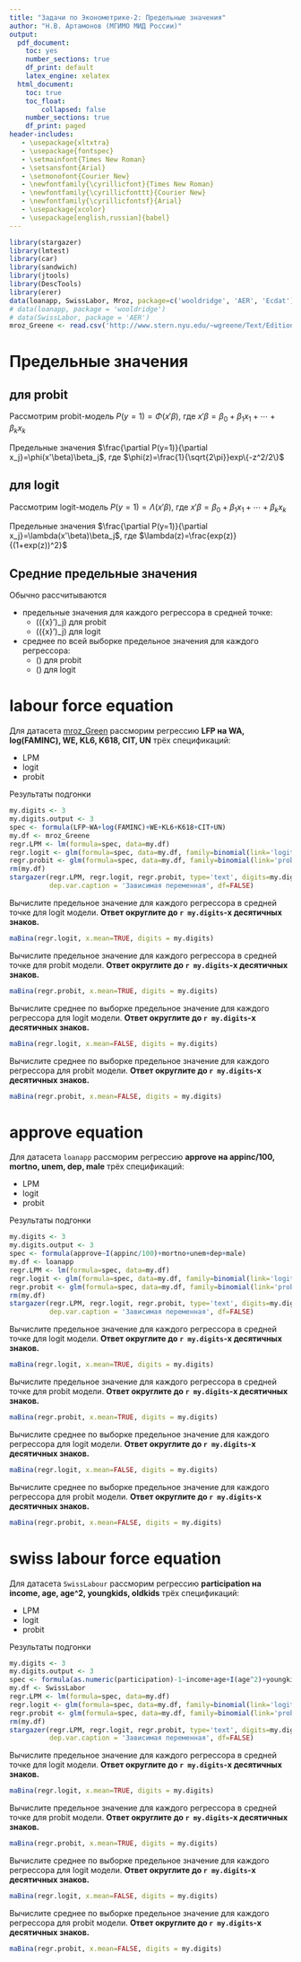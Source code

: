 ```yaml
---
title: "Задачи по Эконометрике-2: Предельные значения"
author: "Н.В. Артамонов (МГИМО МИД России)"
output:
  pdf_document:
    toc: yes
    number_sections: true
    df_print: default
    latex_engine: xelatex
  html_document:
    toc: true
    toc_float: 
        collapsed: false
    number_sections: true
    df_print: paged
header-includes:
   - \usepackage{xltxtra}
   - \usepackage{fontspec}
   - \setmainfont{Times New Roman}
   - \setsansfont{Arial}
   - \setmonofont{Courier New}
   - \newfontfamily{\cyrillicfont}{Times New Roman}
   - \newfontfamily{\cyrillicfonttt}{Courier New} 
   - \newfontfamily{\cyrillicfontsf}{Arial}
   - \usepackage{xcolor}
   - \usepackage[english,russian]{babel}
---
```


```r
library(stargazer)
library(lmtest)
library(car)
library(sandwich)
library(jtools)
library(DescTools)
library(erer)
data(loanapp, SwissLabor, Mroz, package=c('wooldridge', 'AER', 'Ecdat'))
# data(loanapp, package = 'wooldridge')
# data(SwissLabor, package = 'AER')
mroz_Greene <- read.csv('http://www.stern.nyu.edu/~wgreene/Text/Edition7/TableF5-1.csv')
```

# Предельные значения 

## для probit

Рассмотрим probit-модель $P(y=1)=\Phi(x'\beta)$, где
$x'\beta=\beta_0+\beta_1x_1+\cdots+\beta_kx_k$

Предельные значения $\frac{\partial P(y=1)}{\partial x_j}=\phi(x'\beta)\beta_j$,
где $\phi(z)=\frac{1}{\sqrt{2\pi}}exp\{-z^2/2\}$

## для logit

Рассмотрим logit-модель $P(y=1)=\Lambda(x'\beta)$, где
$x'\beta=\beta_0+\beta_1x_1+\cdots+\beta_kx_k$

Предельные значения $\frac{\partial P(y=1)}{\partial x_j}=\lambda(x'\beta)\beta_j$,
где $\lambda(z)=\frac{exp(z)}{(1+exp(z))^2}$

## Средние предельные значения

Обычно рассчитываются 

- предельные значения для каждого регрессора в средней точке: 
  * \(\phi(\bar{x}'\beta)\beta_j\) для probit 
  * \(\lambda(\bar{x}'\beta)\beta_j\) для logit
- среднее по всей выборке предельное значения для каждого регрессора: 
  * \(\overline{\phi(x'\beta)\beta_j}\)  для probit 
  * \(\overline{\lambda(x'\beta)\beta_j}\) для logit

# labour force equation

Для датасета [mroz_Green](http://www.stern.nyu.edu/~wgreene/Text/Edition7/TableF5-1.csv)
рассморим регрессию **LFP на WA, log(FAMINC), WE, KL6, K618, CIT, UN**
трёх спецификаций:

- LPM
- logit
- probit

Результаты подгонки

```r
my.digits <- 3
my.digits.output <- 3
spec <- formula(LFP~WA+log(FAMINC)+WE+KL6+K618+CIT+UN)
my.df <- mroz_Greene
regr.LPM <- lm(formula=spec, data=my.df)
regr.logit <- glm(formula=spec, data=my.df, family=binomial(link='logit'), x=TRUE)
regr.probit <- glm(formula=spec, data=my.df, family=binomial(link='probit'), x=TRUE)
rm(my.df)
stargazer(regr.LPM, regr.logit, regr.probit, type='text', digits=my.digits.output, digit.separator = '', 
          dep.var.caption = 'Зависимая переменная', df=FALSE)
```

Вычислите предельное значение для каждого регрессора в средней точке для logit модели. 
**Ответ округлите до `r my.digits`-х десятичных знаков.**

```r
maBina(regr.logit, x.mean=TRUE, digits = my.digits)
```

Вычислите предельное значение для каждого регрессора в средней точке для probit модели. 
**Ответ округлите до `r my.digits`-х десятичных знаков.**

```r
maBina(regr.probit, x.mean=TRUE, digits = my.digits)
```

Вычислите среднее по выборке предельное значение для каждого регрессора для logit модели. 
**Ответ округлите до `r my.digits`-х десятичных знаков.**

```r
maBina(regr.logit, x.mean=FALSE, digits = my.digits)
```

Вычислите среднее по выборке предельное значение для каждого регрессора для probit модели. 
**Ответ округлите до `r my.digits`-х десятичных знаков.**

```r
maBina(regr.probit, x.mean=FALSE, digits = my.digits)
```
       
# approve equation

Для датасета `loanapp`
рассморим регрессию **approve на appinc/100, mortno, unem, dep, male**
трёх спецификаций:

- LPM
- logit
- probit

Результаты подгонки

```r
my.digits <- 3
my.digits.output <- 3
spec <- formula(approve~I(appinc/100)+mortno+unem+dep+male)
my.df <- loanapp
regr.LPM <- lm(formula=spec, data=my.df)
regr.logit <- glm(formula=spec, data=my.df, family=binomial(link='logit'), x=TRUE)
regr.probit <- glm(formula=spec, data=my.df, family=binomial(link='probit'), x=TRUE)
rm(my.df)
stargazer(regr.LPM, regr.logit, regr.probit, type='text', digits=my.digits.output, digit.separator = '', 
          dep.var.caption = 'Зависимая переменная', df=FALSE)
```

Вычислите предельное значение для каждого регрессора в средней точке для logit модели. 
**Ответ округлите до `r my.digits`-х десятичных знаков.**

```r
maBina(regr.logit, x.mean=TRUE, digits = my.digits)
```

Вычислите предельное значение для каждого регрессора в средней точке для probit модели. 
**Ответ округлите до `r my.digits`-х десятичных знаков.**

```r
maBina(regr.probit, x.mean=TRUE, digits = my.digits)
```

Вычислите среднее по выборке предельное значение для каждого регрессора для logit модели. 
**Ответ округлите до `r my.digits`-х десятичных знаков.**

```r
maBina(regr.logit, x.mean=FALSE, digits = my.digits)
```

Вычислите среднее по выборке предельное значение для каждого регрессора для probit модели. 
**Ответ округлите до `r my.digits`-х десятичных знаков.**

```r
maBina(regr.probit, x.mean=FALSE, digits = my.digits)
```

# swiss labour force equation

Для датасета `SwissLabour`
рассморим регрессию **participation на income, age, age^2, youngkids, oldkids**
трёх спецификаций:

- LPM
- logit
- probit

Результаты подгонки

```r
my.digits <- 3
my.digits.output <- 3
spec <- formula(as.numeric(participation)-1~income+age+I(age^2)+youngkids+oldkids)
my.df <- SwissLabor
regr.LPM <- lm(formula=spec, data=my.df)
regr.logit <- glm(formula=spec, data=my.df, family=binomial(link='logit'), x=TRUE)
regr.probit <- glm(formula=spec, data=my.df, family=binomial(link='probit'), x=TRUE)
rm(my.df)
stargazer(regr.LPM, regr.logit, regr.probit, type='text', digits=my.digits.output, digit.separator = '', 
          dep.var.caption = 'Зависимая переменная', df=FALSE)
```

Вычислите предельное значение для каждого регрессора в средней точке для logit модели. 
**Ответ округлите до `r my.digits`-х десятичных знаков.**

```r
maBina(regr.logit, x.mean=TRUE, digits = my.digits)
```

Вычислите предельное значение для каждого регрессора в средней точке для probit модели. 
**Ответ округлите до `r my.digits`-х десятичных знаков.**

```r
maBina(regr.probit, x.mean=TRUE, digits = my.digits)
```

Вычислите среднее по выборке предельное значение для каждого регрессора для logit модели. 
**Ответ округлите до `r my.digits`-х десятичных знаков.**

```r
maBina(regr.logit, x.mean=FALSE, digits = my.digits)
```

Вычислите среднее по выборке предельное значение для каждого регрессора для probit модели. 
**Ответ округлите до `r my.digits`-х десятичных знаков.**

```r
maBina(regr.probit, x.mean=FALSE, digits = my.digits)
```
